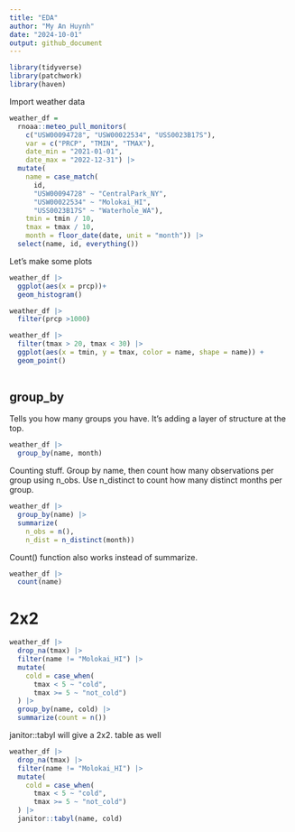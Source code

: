 ```yaml
---
title: "EDA"
author: "My An Huynh"
date: "2024-10-01"
output: github_document
---
```


```r
library(tidyverse)
library(patchwork)
library(haven)
```
 
Import weather data 
 
```r
weather_df = 
  rnoaa::meteo_pull_monitors(
    c("USW00094728", "USW00022534", "USS0023B17S"),
    var = c("PRCP", "TMIN", "TMAX"), 
    date_min = "2021-01-01",
    date_max = "2022-12-31") |>
  mutate(
    name = case_match(
      id, 
      "USW00094728" ~ "CentralPark_NY", 
      "USW00022534" ~ "Molokai_HI",
      "USS0023B17S" ~ "Waterhole_WA"),
    tmin = tmin / 10,
    tmax = tmax / 10,
    month = floor_date(date, unit = "month")) |> 
  select(name, id, everything())
```

Let's make some plots 
```r
weather_df |>  
  ggplot(aes(x = prcp))+
  geom_histogram()
```


```r
weather_df |> 
  filter(prcp >1000)
```


```r
weather_df |> 
  filter(tmax > 20, tmax < 30) |> 
  ggplot(aes(x = tmin, y = tmax, color = name, shape = name)) +
  geom_point()
  
```


## group_by 
Tells you how many groups you have. It's adding a layer of structure at the top. 
```r
weather_df |> 
  group_by(name, month)
```

Counting stuff. Group by name, then count how many observations per group using n_obs. Use n_distinct to count how many distinct months per group. 

```r
weather_df |> 
  group_by(name) |> 
  summarize(
    n_obs = n(),
    n_dist = n_distinct(month))
```

Count() function also works instead of summarize. 
```r
weather_df |> 
  count(name)
```


# 2x2

```r
weather_df |> 
  drop_na(tmax) |> 
  filter(name != "Molokai_HI") |> 
  mutate(
    cold = case_when(
      tmax < 5 ~ "cold",
      tmax >= 5 ~ "not_cold")
  ) |> 
  group_by(name, cold) |> 
  summarize(count = n())
```

janitor::tabyl will give a 2x2. table as well 
```r
weather_df |> 
  drop_na(tmax) |> 
  filter(name != "Molokai_HI") |> 
  mutate(
    cold = case_when(
      tmax < 5 ~ "cold",
      tmax >= 5 ~ "not_cold")
  ) |> 
  janitor::tabyl(name, cold)
```